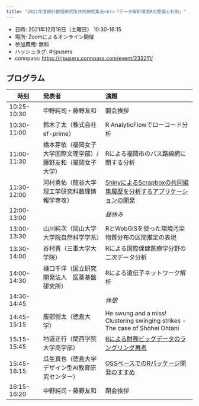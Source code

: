```yaml
---
title: "2021年度統計数理研究所共同研究集会<br>「データ解析環境Rの整備と利用」"
---
```


- 日時: 2021年12月18日（土曜日） 10:30-16:15
- 場所: Zoomによるオンライン開催
- 参加費用: 無料
- ハッシュタグ: #rjpusers
- connpass: [https://rjpusers.connpass.com/event/233211/](https://rjpusers.connpass.com/event/233211/)

## プログラム

| 時刻  | 発表者 | 演題 |
|------|:----------|:---------------|
| 10:25-10:30 | 中野純司・藤野友和 | 開会挨拶 |
| 10:30-11:00 | 鈴木了太（株式会社 ef-prime） | R AnalyticFlowでローコード分析 |
| 11:00-11:30 | 橋本芽依（福岡女子大学国際文理学部）/ 藤野友和（福岡女子大学） | Rによる福岡市のバス路線網に関する分析 |
| 11:30-12:00 | 河村勇佑（龍谷大学理工学研究科数理情報学専攻） | [ShinyによるScrapboxの共同編集履歴を分析するアプリケーションの開発](https://www.slideshare.net/KAWAMURAYUSUKE/rjpusers1218kawamura) |
| 12:00-13:00 | | *昼休み* |
| 13:00-13:30 | 山川純次（岡山大学大学院自然科学学系） | RとWebGISを使った環境汚染物質分布の区間推定の表現 |
| 13:30-14:00 | 谷村晋（三重大学大学院） | Rによる国際保健医療学分野の二次データ分析 |
| 14:00-14:30 | 樋口千洋（国立研究開発法人　医薬基盤研究所） | Rによる遺伝子ネットワーク解析 |
| 14:30-14:45 | | *休憩* |
| 14:45-15:15 | 服部恒太（徳島大学） | He swung and a miss! Clustering swinging strikes - The case of Shohei Ohtani |
| 15:15-15:45 | 地道正行（関西学院大学商学部） | [Rによる財務ビッグデータのラングリング再考](https://drive.google.com/file/d/1s6gA3m0T9F_xy6nce3nEGuD7GKuEtZKt/view) |
| 15:45-16:15 | 瓜生真也（徳島大学デザイン型AI教育研究センター） | [OSSベースでのRパッケージ開発のすすめ](https://speakerdeck.com/s_uryu/rjpusers2021rpkgdev) |
| 16:15-16:20 | 中野純司・藤野友和 | 閉会挨拶 |
